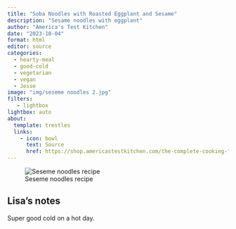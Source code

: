 ```yaml
---
title: "Soba Noodles with Roasted Eggplant and Sesame"
description: "Sesame noodles with eggplant"
author: "America's Test Kitchen"
date: "2023-10-04"
format: html
editor: source
categories:
  - hearty-meal
  - good-cold
  - vegetarian
  - vegan
  - Jesse
image: "img/seseme noodles 2.jpg"
filters:
   - lightbox
lightbox: auto
about:
  template: trestles
  links:
    - icon: bowl
      text: Source
      href: https://shop.americastestkitchen.com/the-complete-cooking-for-two-cookbook.html
---
```


![Seseme noodles recipe](img/seseme noodles 2.jpg)


## Lisa's notes

Super good cold on a hot day. 
